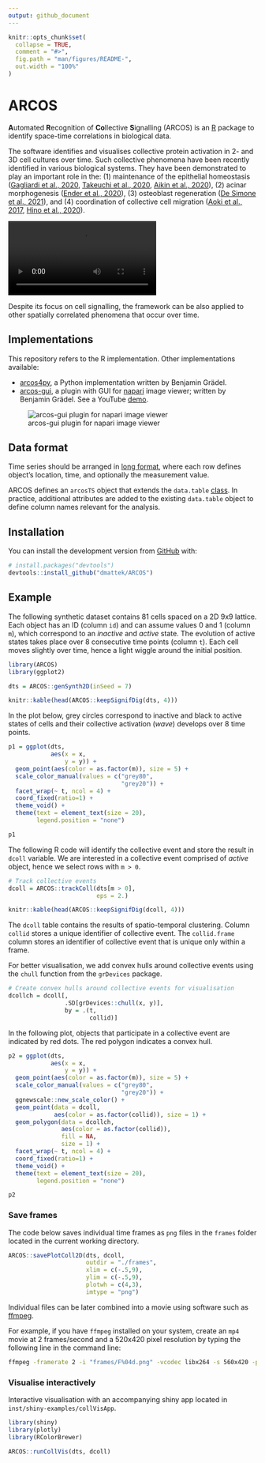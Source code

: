 ```yaml
---
output: github_document
---
```


<!-- README.md is generated from README.Rmd. Please edit that file -->

```r
knitr::opts_chunk$set(
  collapse = TRUE,
  comment = "#>",
  fig.path = "man/figures/README-",
  out.width = "100%"
)
```

# ARCOS

<!-- badges: start -->
<!-- badges: end -->

**A**utomated **R**ecognition of **Co**llective **S**ignalling (ARCOS) is an [R](https://www.r-project.org) package to identify space-time correlations in biological data.

The software identifies and visualises collective protein activation in 2- and 3D cell cultures over time. Such collective phenomena have been recently identified in various biological systems. They have been demonstrated to play an important role in the: (1) maintenance of the epithelial homeostasis ([Gagliardi et al., 2020](https://doi.org/10.1016/j.devcel.2021.05.007), [Takeuchi et al., 2020](https://doi.org/10.1016/j.cub.2019.11.089), [Aikin et al., 2020](https://doi.org/10.7554/eLife.60541)), (2) acinar morphogenesis ([Ender et al., 2020](https://doi.org/10.1101/2020.11.20.387167)), (3) osteoblast regeneration ([De Simone et al., 2021](https://doi.org/10.1038/s41586-020-03085-8)), and (4) coordination of collective cell migration ([Aoki et al., 2017](https://doi.org/10.1016/j.devcel.2017.10.016), [Hino et al., 2020](https://doi.org/10.1016/j.devcel.2020.05.011)).

![](https://user-images.githubusercontent.com/25979488/123080758-8d053180-d41d-11eb-9d05-b17786091696.mp4)

Despite its focus on cell signalling, the framework can be also applied to other spatially correlated phenomena that occur over time.

## Implementations

This repository refers to the R implementation. Other implementations available:

- [arcos4py](https://github.com/bgraedel/arcos4py), a Python implementation written by Benjamin Grädel.
- [arcos-gui](https://github.com/bgraedel/arcos-gui), a plugin with GUI for [napari](https://napari.org) image viewer; written by Benjamin Grädel. See a YouTube [demo](https://www.youtube.com/watch?v=hG_z_BFcAiQ).

![arcos-gui plugin for napari image viewer](man/figures/README-napari-gui-3D.png)

## Data format

Time series should be arranged in [long format](https://en.wikipedia.org/wiki/Wide_and_narrow_data#Narrow), where each row defines object's location, time, and optionally the measurement value.

ARCOS defines an `arcosTS` object that extends the `data.table` [class](https://cran.r-project.org/web/packages/data.table/). In practice, additional attributes are added to the existing `data.table` object to define column names relevant for the analysis.

## Installation

You can install the development version from [GitHub](https://github.com/dmattek/ARCOS) with:

``` r
# install.packages("devtools")
devtools::install_github("dmattek/ARCOS")
```

## Example

The following synthetic dataset contains 81 cells spaced on a 2D 9x9 lattice. Each object has an ID (column `id`) and can assume values 0 and 1 (column `m`), which correspond to an *inactive* and *active* state. The evolution of active states takes place over 8 consecutive time points (column `t`). Each cell moves slightly over time, hence a light wiggle around the initial position.

```r
library(ARCOS)
library(ggplot2)

dts = ARCOS::genSynth2D(inSeed = 7)
```

```r
knitr::kable(head(ARCOS::keepSignifDig(dts, 4)))
```

In the plot below, grey circles correspond to inactive and black to active states of cells and their collective activation (*wave*) develops over 8 time points.

```r
p1 = ggplot(dts,
            aes(x = x,
                y = y)) +
  geom_point(aes(color = as.factor(m)), size = 5) +
  scale_color_manual(values = c("grey80",
                                "grey20")) +
  facet_wrap(~ t, ncol = 4) +
  coord_fixed(ratio=1) +
  theme_void() +
  theme(text = element_text(size = 20),
        legend.position = "none")

p1
```

The following R code will identify the collective event and store the result in `dcoll` variable. We are interested in a collective event comprised of *active* object, hence we select rows with `m > 0`.

```r
# Track collective events
dcoll = ARCOS::trackColl(dts[m > 0], 
                         eps = 2.)
```

```r
knitr::kable(head(ARCOS::keepSignifDig(dcoll, 4)))
```

The `dcoll` table contains the results of spatio-temporal clustering. Column `collid` stores a unique identifier of collective event. The `collid.frame` column stores an identifier of collective event that is unique only within a frame.

For better visualisation, we add convex hulls around collective events using the `chull` function from the `grDevices` package.

```r
# Create convex hulls around collective events for visualisation
dcollch = dcoll[,
                .SD[grDevices::chull(x, y)],
                by = .(t,
                       collid)]
```

In the following plot, objects that participate in a collective event are indicated by red dots. The red polygon indicates a convex hull.

```r
p2 = ggplot(dts,
            aes(x = x,
                y = y)) +
  geom_point(aes(color = as.factor(m)), size = 5) +
  scale_color_manual(values = c("grey80",
                                "grey20")) +
  ggnewscale::new_scale_color() +
  geom_point(data = dcoll,
             aes(color = as.factor(collid)), size = 1) +
  geom_polygon(data = dcollch,
               aes(color = as.factor(collid)),
               fill = NA, 
               size = 1) +
  facet_wrap(~ t, ncol = 4) +
  coord_fixed(ratio=1) +
  theme_void() +
  theme(text = element_text(size = 20),
        legend.position = "none")

p2
```

### Save frames

The code below saves individual time frames as `png` files in the `frames` folder located in the current working directory.

```r
ARCOS::savePlotColl2D(dts, dcoll, 
                      outdir = "./frames",
                      xlim = c(-.5,9),
                      ylim = c(-.5,9),
                      plotwh = c(4,3),
                      imtype = "png")
```

Individual files can be later combined into a movie using software such as [ffmpeg](http://ffmpeg.org). 

For example, if you have `ffmpeg` installed on your system, create an `mp4` movie at 2 frames/second and a 520x420 pixel resolution by typing the following line in the command line:

```bash
ffmpeg -framerate 2 -i "frames/F%04d.png" -vcodec libx264 -s 560x420 -pix_fmt yuv420p frames-all.mp4
```


### Visualise interactively

Interactive visualisation with an accompanying shiny app located in `inst/shiny-examples/collVisApp`.

```r
library(shiny)
library(plotly)
library(RColorBrewer)

ARCOS::runCollVis(dts, dcoll)
```
